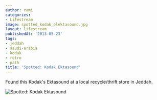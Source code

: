 ```yaml
---
author: rami
categories:
- Lifestream
image: spotted_kodak_elektasound.jpg
layout: lifestream
publishedAt: '2013-05-23'
tags:
- jeddah
- saudi-arabia
- kodak
- retro
- path
title: 'Spotted: Kodak Ektasound'
---
```


Found this Kodak's Ektasound at a local recycle/thrift store in Jeddah.

![Spotted: Kodak Ektasound](/assets/images/content/lifestream/spotted_kodak_elektasound.jpg)
